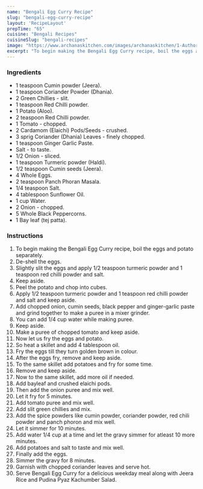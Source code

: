 ---
name: "Bengali Egg Curry Recipe"
slug: "bengali-egg-curry-recipe"
layout: 'RecipeLayout'
prepTime: "65"
cuisine: "Bengali Recipes"
cuisineSlug: "bengali-recipes"
image: "https://www.archanaskitchen.com/images/archanaskitchen/1-Author/Raksha_Kamat/Bengali_Egg_Curry.jpg"
excerpt: "To begin making the Bengali Egg Curry recipe, boil the eggs and potato separately"
---

### Ingredients

- 1 teaspoon Cumin powder (Jeera).
- 1 teaspoon Coriander Powder (Dhania).
- 2 Green Chillies - slit.
- 1 teaspoon Red Chilli powder.
- 1 Potato (Aloo).
- 2 teaspoon Red Chilli powder.
- 1 Tomato - chopped.
- 2 Cardamom (Elaichi) Pods/Seeds - crushed.
- 3 sprig Coriander (Dhania) Leaves - finely chopped.
- 1 teaspoon Ginger Garlic Paste.
- Salt - to taste.
- 1/2 Onion - sliced.
- 1 teaspoon Turmeric powder (Haldi).
- 1/2 teaspoon Cumin seeds (Jeera).
- 4 Whole Eggs.
- 2 teaspoon Panch Phoran Masala.
- 1/4 teaspoon Salt.
- 4 tablespoon Sunflower Oil.
- 1 cup Water.
- 2 Onion - chopped.
- 5 Whole Black Peppercorns.
- 1 Bay leaf (tej patta).

### Instructions

1. To begin making the Bengali Egg Curry recipe, boil the eggs and potato separately.
1. De-shell the eggs.
1. Slightly slit the eggs and apply 1/2 teaspoon turmeric powder and 1 teaspoon red chilli powder and salt.
1. Keep aside.
1. Peel the potato and chop into cubes.
1. Apply 1/2 teaspoon turmeric powder and 1 teaspoon red chilli powder and salt and keep aside.
1. Add chopped onion, cumin seeds, black pepper and ginger-garlic paste and grind together to make a puree in a mixer grinder.
1. You can add 1/4 cup water while making puree.
1. Keep aside.
1. Make a puree of chopped tomato and keep aside.
1. Now let us fry the eggs and potato.
1. So heat a skillet and add 4 tablespoon oil.
1. Fry the eggs till they turn golden brown in colour.
1. After the eggs fry, remove and keep aside.
1. To the same skillet add potatoes and fry for some time.
1. Remove and keep aside.
1. Now to the same skillet, add more oil if needed.
1. Add bayleaf and crushed elaichi pods.
1. Then add the onion puree and mix well.
1. Let it fry for 5 minutes.
1. Add tomato puree and mix well.
1. Add slit green chillies and mix.
1. Add the spice powders like cumin powder, coriander powder, red chili powder and panch phoron and mix well.
1. Let it simmer for 10 minutes.
1. Add water 1/4 cup at a time and let the gravy simmer for atleast 10 more minutes.
1. Add potatoes and salt to taste and mix well.
1. Finally add the eggs.
1. Simmer the gravy for 8 minutes.
1. Garnish with chopped coriander leaves and serve hot.
1. Serve Bengali Egg Curry for a delicious weekday meal along with Jeera Rice and Pudina Pyaz Kachumber Salad.
